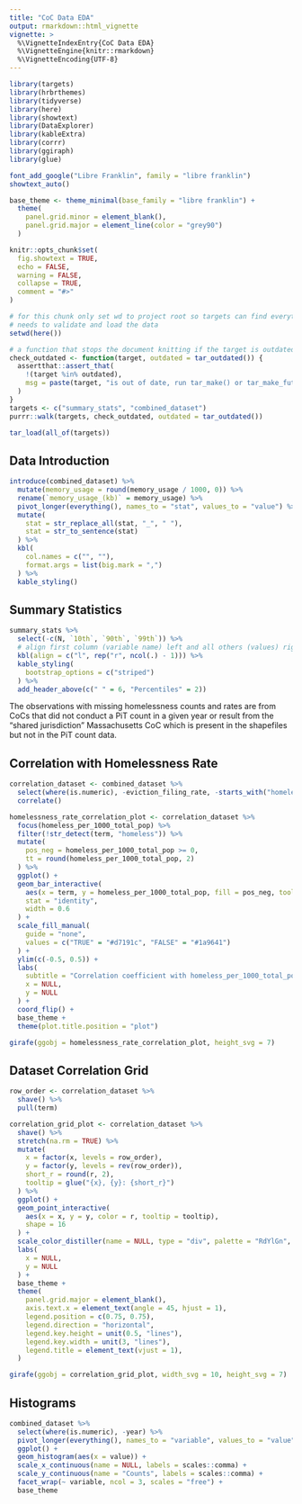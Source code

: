```yaml
---
title: "CoC Data EDA"
output: rmarkdown::html_vignette
vignette: >
  %\VignetteIndexEntry{CoC Data EDA}
  %\VignetteEngine{knitr::rmarkdown}
  %\VignetteEncoding{UTF-8}
---
```


```r
library(targets)
library(hrbrthemes)
library(tidyverse)
library(here)
library(showtext)
library(DataExplorer)
library(kableExtra)
library(corrr)
library(ggiraph)
library(glue)

font_add_google("Libre Franklin", family = "libre franklin")
showtext_auto()

base_theme <- theme_minimal(base_family = "libre franklin") +
  theme(
    panel.grid.minor = element_blank(),
    panel.grid.major = element_line(color = "grey90")
  )

knitr::opts_chunk$set(
  fig.showtext = TRUE,
  echo = FALSE,
  warning = FALSE,
  collapse = TRUE,
  comment = "#>"
)
```

```r
# for this chunk only set wd to project root so targets can find everything it
# needs to validate and load the data
setwd(here())

# a function that stops the document knitting if the target is outdated
check_outdated <- function(target, outdated = tar_outdated()) {
  assertthat::assert_that(
    !(target %in% outdated),
    msg = paste(target, "is out of date, run tar_make() or tar_make_future() to update it")
  )
}
targets <- c("summary_stats", "combined_dataset")
purrr::walk(targets, check_outdated, outdated = tar_outdated())

tar_load(all_of(targets))
```

## Data Introduction

```r
introduce(combined_dataset) %>%
  mutate(memory_usage = round(memory_usage / 1000, 0)) %>%
  rename(`memory_usage_(kb)` = memory_usage) %>%
  pivot_longer(everything(), names_to = "stat", values_to = "value") %>%
  mutate(
    stat = str_replace_all(stat, "_", " "),
    stat = str_to_sentence(stat)
  ) %>%
  kbl(
    col.names = c("", ""),
    format.args = list(big.mark = ",")
  ) %>%
  kable_styling()
```

## Summary Statistics
```r
summary_stats %>%
  select(-c(N, `10th`, `90th`, `99th`)) %>%
  # align first column (variable name) left and all others (values) right
  kbl(align = c("l", rep("r", ncol(.) - 1))) %>%
  kable_styling(
    bootstrap_options = c("striped")
  ) %>%
  add_header_above(c(" " = 6, "Percentiles" = 2))
```
The observations with missing homelessness counts and rates are from CoCs that did not conduct a PiT count in a given year or result from the "shared jurisdiction" Massachusetts CoC which is present in the shapefiles but not in the PiT count data.

## Correlation with Homelessness Rate
```r
correlation_dataset <- combined_dataset %>%
  select(where(is.numeric), -eviction_filing_rate, -starts_with("homeless_rate")) %>%
  correlate()
```

```r
homelessness_rate_correlation_plot <- correlation_dataset %>%
  focus(homeless_per_1000_total_pop) %>%
  filter(!str_detect(term, "homeless")) %>%
  mutate(
    pos_neg = homeless_per_1000_total_pop >= 0,
    tt = round(homeless_per_1000_total_pop, 2)
  ) %>%
  ggplot() +
  geom_bar_interactive(
    aes(x = term, y = homeless_per_1000_total_pop, fill = pos_neg, tooltip = tt),
    stat = "identity",
    width = 0.6
  ) +
  scale_fill_manual(
    guide = "none",
    values = c("TRUE" = "#d7191c", "FALSE" = "#1a9641")
  ) +
  ylim(c(-0.5, 0.5)) +
  labs(
    subtitle = "Correlation coefficient with homeless_per_1000_total_pop",
    x = NULL,
    y = NULL
  ) +
  coord_flip() +
  base_theme +
  theme(plot.title.position = "plot")

girafe(ggobj = homelessness_rate_correlation_plot, height_svg = 7)
```

## Dataset Correlation Grid
```r
row_order <- correlation_dataset %>%
  shave() %>%
  pull(term)

correlation_grid_plot <- correlation_dataset %>%
  shave() %>%
  stretch(na.rm = TRUE) %>%
  mutate(
    x = factor(x, levels = row_order),
    y = factor(y, levels = rev(row_order)),
    short_r = round(r, 2),
    tooltip = glue("{x}, {y}: {short_r}")
  ) %>%
  ggplot() +
  geom_point_interactive(
    aes(x = x, y = y, color = r, tooltip = tooltip),
    shape = 16
  ) +
  scale_color_distiller(name = NULL, type = "div", palette = "RdYlGn", limits = c(-1, 1)) +
  labs(
    x = NULL,
    y = NULL
  ) +
  base_theme +
  theme(
    panel.grid.major = element_blank(),
    axis.text.x = element_text(angle = 45, hjust = 1),
    legend.position = c(0.75, 0.75),
    legend.direction = "horizontal",
    legend.key.height = unit(0.5, "lines"),
    legend.key.width = unit(3, "lines"),
    legend.title = element_text(vjust = 1),
  )

girafe(ggobj = correlation_grid_plot, width_svg = 10, height_svg = 7)
```

## Histograms
```r
combined_dataset %>% 
  select(where(is.numeric), -year) %>% 
  pivot_longer(everything(), names_to = "variable", values_to = "value") %>% 
  ggplot() + 
  geom_histogram(aes(x = value)) +
  scale_x_continuous(name = NULL, labels = scales::comma) +
  scale_y_continuous(name = "Counts", labels = scales::comma) +
  facet_wrap(~ variable, ncol = 3, scales = "free") +
  base_theme
```

